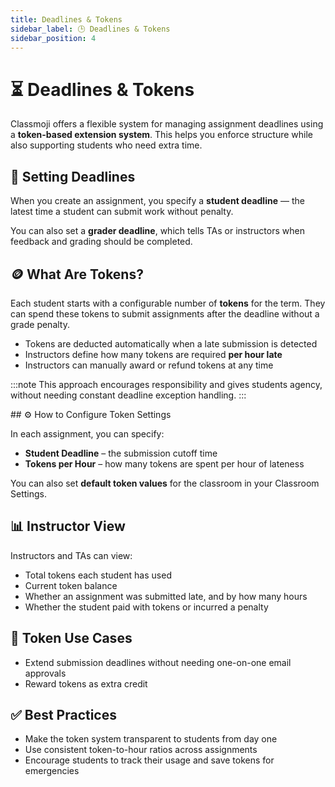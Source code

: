 ```yaml
---
title: Deadlines & Tokens
sidebar_label: 🕒 Deadlines & Tokens
sidebar_position: 4
---
```



# ⏳ Deadlines & Tokens

Classmoji offers a flexible system for managing assignment deadlines using a **token-based extension system**. This helps you enforce structure while also supporting students who need extra time.

## 📅 Setting Deadlines

When you create an assignment, you specify a **student deadline** — the latest time a student can submit work without penalty.

You can also set a **grader deadline**, which tells TAs or instructors when feedback and grading should be completed.

## 🪙 What Are Tokens?

Each student starts with a configurable number of **tokens** for the term. They can spend these tokens to submit assignments after the deadline without a grade penalty.

- Tokens are deducted automatically when a late submission is detected
- Instructors define how many tokens are required **per hour late**
- Instructors can manually award or refund tokens at any time

:::note
This approach encourages responsibility and gives students agency, without needing constant deadline exception handling.
:::

<BrowserWindow img='admin_token_transactions' />
## ⚙️ How to Configure Token Settings

In each assignment, you can specify:

- **Student Deadline** – the submission cutoff time
- **Tokens per Hour** – how many tokens are spent per hour of lateness

You can also set **default token values** for the classroom in your Classroom Settings.

## 📊 Instructor View

Instructors and TAs can view:

- Total tokens each student has used
- Current token balance
- Whether an assignment was submitted late, and by how many hours
- Whether the student paid with tokens or incurred a penalty

## 🔁 Token Use Cases

- Extend submission deadlines without needing one-on-one email approvals
- Reward tokens as extra credit

## ✅ Best Practices

- Make the token system transparent to students from day one
- Use consistent token-to-hour ratios across assignments
- Encourage students to track their usage and save tokens for emergencies
